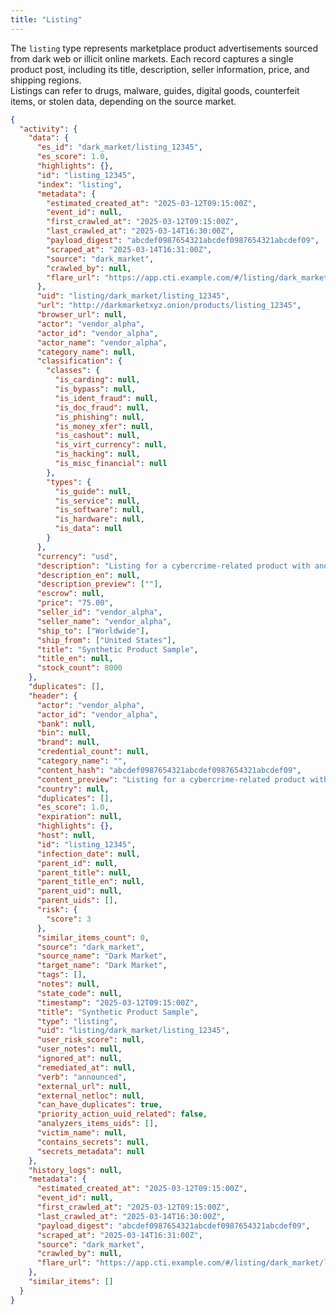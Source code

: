 ```yaml
---
title: "Listing"
---
```


The `listing` type represents marketplace product advertisements sourced from dark web or illicit online markets.
Each record captures a single product post, including its title, description, seller information, price, and shipping regions.  
Listings can refer to drugs, malware, guides, digital goods, counterfeit items, or stolen data, depending on the source market.  

```json Example Content
{
  "activity": {
    "data": {
      "es_id": "dark_market/listing_12345",
      "es_score": 1.0,
      "highlights": {},
      "id": "listing_12345",
      "index": "listing",
      "metadata": {
        "estimated_created_at": "2025-03-12T09:15:00Z",
        "event_id": null,
        "first_crawled_at": "2025-03-12T09:15:00Z",
        "last_crawled_at": "2025-03-14T16:30:00Z",
        "payload_digest": "abcdef0987654321abcdef0987654321abcdef09",
        "scraped_at": "2025-03-14T16:31:00Z",
        "source": "dark_market",
        "crawled_by": null,
        "flare_url": "https://app.cti.example.com/#/listing/dark_market/listing_12345"
      },
      "uid": "listing/dark_market/listing_12345",
      "url": "http://darkmarketxyz.onion/products/listing_12345",
      "browser_url": null,
      "actor": "vendor_alpha",
      "actor_id": "vendor_alpha",
      "actor_name": "vendor_alpha",
      "category_name": null,
      "classification": {
        "classes": {
          "is_carding": null,
          "is_bypass": null,
          "is_ident_fraud": null,
          "is_doc_fraud": null,
          "is_phishing": null,
          "is_money_xfer": null,
          "is_cashout": null,
          "is_virt_currency": null,
          "is_hacking": null,
          "is_misc_financial": null
        },
        "types": {
          "is_guide": null,
          "is_service": null,
          "is_software": null,
          "is_hardware": null,
          "is_data": null
        }
      },
      "currency": "usd",
      "description": "Listing for a cybercrime-related product with anonymized shipment details and general marketplace disclaimers.",
      "description_en": null,
      "description_preview": [""],
      "escrow": null,
      "price": "75.00",
      "seller_id": "vendor_alpha",
      "seller_name": "vendor_alpha",
      "ship_to": ["Worldwide"],
      "ship_from": ["United States"],
      "title": "Synthetic Product Sample",
      "title_en": null,
      "stock_count": 8000
    },
    "duplicates": [],
    "header": {
      "actor": "vendor_alpha",
      "actor_id": "vendor_alpha",
      "bank": null,
      "bin": null,
      "brand": null,
      "credential_count": null,
      "category_name": "",
      "content_hash": "abcdef0987654321abcdef0987654321abcdef09",
      "content_preview": "Listing for a cybercrime-related product with anonymized shipment details...",
      "country": null,
      "duplicates": [],
      "es_score": 1.0,
      "expiration": null,
      "highlights": {},
      "host": null,
      "id": "listing_12345",
      "infection_date": null,
      "parent_id": null,
      "parent_title": null,
      "parent_title_en": null,
      "parent_uid": null,
      "parent_uids": [],
      "risk": {
        "score": 3
      },
      "similar_items_count": 0,
      "source": "dark_market",
      "source_name": "Dark Market",
      "target_name": "Dark Market",
      "tags": [],
      "notes": null,
      "state_code": null,
      "timestamp": "2025-03-12T09:15:00Z",
      "title": "Synthetic Product Sample",
      "type": "listing",
      "uid": "listing/dark_market/listing_12345",
      "user_risk_score": null,
      "user_notes": null,
      "ignored_at": null,
      "remediated_at": null,
      "verb": "announced",
      "external_url": null,
      "external_netloc": null,
      "can_have_duplicates": true,
      "priority_action_uuid_related": false,
      "analyzers_items_uids": [],
      "victim_name": null,
      "contains_secrets": null,
      "secrets_metadata": null
    },
    "history_logs": null,
    "metadata": {
      "estimated_created_at": "2025-03-12T09:15:00Z",
      "event_id": null,
      "first_crawled_at": "2025-03-12T09:15:00Z",
      "last_crawled_at": "2025-03-14T16:30:00Z",
      "payload_digest": "abcdef0987654321abcdef0987654321abcdef09",
      "scraped_at": "2025-03-14T16:31:00Z",
      "source": "dark_market",
      "crawled_by": null,
      "flare_url": "https://app.cti.example.com/#/listing/dark_market/listing_12345"
    },
    "similar_items": []
  }
}
```
